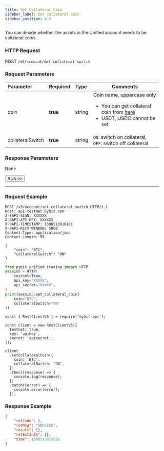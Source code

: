 ```yaml
---
title: Set Collateral Coin
sidebar_label: Set Collateral Coin
sidebar_position: 4.5
---
```

You can decide whether the assets in the Unified account needs to be collateral coins.

### HTTP Request
POST `/v5/account/set-collateral-switch`

### Request Parameters
| Parameter | Required | Type | Comments|
|:----- |:-------|:-----|------ |
|coin |**true** |string |Coin name, uppercase only <ul><li>You can get collateral coin from [here](collateral-info)</li><li>USDT, USDC cannot be set</li></ul>|
|collateralSwitch |**true** |string |`ON`: switch on collateral, `OFF`: switch off collateral|

### Response Parameters
None

<a href="/api-explorer/v5/account/set-collateral"><Button>RUN >></Button></a>

---

### Request Example

<Tabs groupId="programming-languages">
<TabItem value="http" label="HTTP">

```http
POST /v5/account/set-collateral-switch HTTP/1.1
Host: api-testnet.bybit.com
X-BAPI-SIGN: XXXXXX
X-BAPI-API-KEY: XXXXXX
X-BAPI-TIMESTAMP: 1690513916181
X-BAPI-RECV-WINDOW: 5000
Content-Type: application/json
Content-Length: 55

{
    "coin": "BTC",
    "collateralSwitch": "ON"
}
```

</TabItem>
<TabItem value="python" label="Python">

```python
from pybit.unified_trading import HTTP
session = HTTP(
    testnet=True,
    api_key="XXXXX",
    api_secret="XXXXX",
)
print(session.set_collateral_coin(
    coin="BTC",
    collateralSwitch="ON"
))
```

</TabItem>

<TabItem value="Node" label="Node.js">

```n4js
const { RestClientV5 } = require('bybit-api');

const client = new RestClientV5({
  testnet: true,
  key: 'apikey',
  secret: 'apisecret',
});

client
  .setCollateralCoin({
    coin: 'BTC',
    collateralSwitch: 'ON',
  })
  .then((response) => {
    console.log(response);
  })
  .catch((error) => {
    console.error(error);
  });
```

</TabItem>
</Tabs>

### Response Example

```json
{
    "retCode": 0,
    "retMsg": "SUCCESS",
    "result": {},
    "retExtInfo": {},
    "time": 1690515818656
}
```